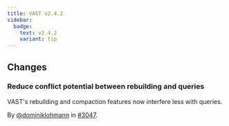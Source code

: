 ```yaml
---
title: VAST v2.4.2
sidebar:
  badge:
    text: v2.4.2
    variant: tip
---
```


## Changes

### Reduce conflict potential between rebuilding and queries

VAST's rebuilding and compaction features now interfere less with queries.

By [@dominiklohmann](https://github.com/dominiklohmann) in [#3047](https://github.com/tenzir/tenzir/pull/3047).
